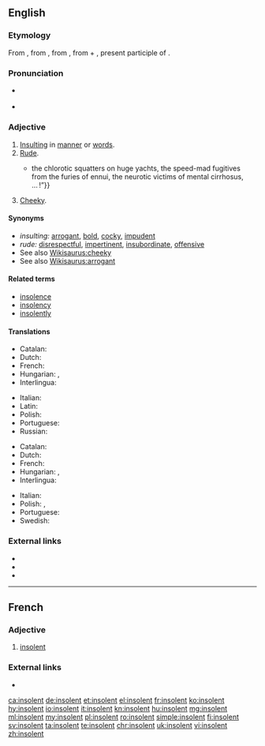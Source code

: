 ==English==

===Etymology===
From {{etyl|enm|en}}, from {{etyl|fro|en}}, from {{etyl|la|en}} {{term|lang=la|insolens||unaccustomed, unwanted, unusual, immoderate, excessive, arrogant, insolent}}, from {{term|lang=la|in-||priv.}} + {{term|lang=la|solens}}, present participle of {{term|lang=la|solere||to be accustomed, to be wont}}.

===Pronunciation===
* {{a|UK}} {{IPA|/ɪnˈsə.lənt/|lang=en}}
* {{a|US}} {{IPA|/ˈɪnsə.lənt/|lang=en}}

===Adjective===
{{en-adj}}

# [[insulting|Insulting]] in [[manner]] or [[word]]s.
# [[rude|Rude]].
#* {{quote-book|year=1907|author=[[w:Robert W. Chambers|Robert Chambers]]
|title=The Younger Set
|chapter=6|url=http://openlibrary.org/works/OL8127246W
|passage=“I don't mean all of your friends—only a small proportion—which, however, connects your circle with that deadly, idle, brainless bunch—the '''insolent''' chatterers at the opera, the gorged dowagers,{{...}}the chlorotic squatters on huge yachts, the speed-mad fugitives from the furies of ennui, the neurotic victims of mental cirrhosus, … !”}}
# [[cheeky|Cheeky]].

====Synonyms====
* ''insulting:'' [[arrogant]], [[bold]], [[cocky]], [[impudent]]
* ''rude:''  [[disrespectful]], [[impertinent]], [[insubordinate]], [[offensive]]
* See also [[Wikisaurus:cheeky]]
* See also [[Wikisaurus:arrogant]]

====Related terms====
* [[insolence]]
* [[insolency]]
* [[insolently]]

====Translations====
{{trans-top|insulting in manner or words}}
* Catalan: {{t+|ca|insolent}}
* Dutch: {{t+|nl|brutaal}}
* French: {{t+|fr|insolent}}
* Hungarian: {{t+|hu|szemtelen}}, {{t+|hu|pökhendi}}
* Interlingua: {{t|ia|insolente}}
{{trans-mid}}
* Italian: {{t+|it|insolente|m|f}}
* Latin: {{t|la|insolens}}
* Polish: {{t+|pl|bezczelny|m}}
* Portuguese: {{t+|pt|insolente|m|f}}
* Russian: {{t+|ru|вызывающий}}
{{trans-bottom}}

{{trans-top|rude}}
* Catalan: {{t+|ca|insolent}}
* Dutch: {{t+|nl|brutaal}}
* French: {{t+|fr|insolent}}
* Hungarian: {{t+|hu|arcátlan}}, {{t+|hu|pimasz}}
* Interlingua: {{t|ia|insolente}}
{{trans-mid}}
* Italian: {{t+|it|insolente|m|f}}
* Polish: {{t+|pl|niegrzeczny|m}}, {{t+|pl|chamski|m}}
* Portuguese: {{t+|pt|insolente|m|f}}
* Swedish: {{t+|sv|oförskämd}}
{{trans-bottom}}

===External links===
* {{R:Webster 1913}}
* {{R:Century 1911}}
* {{R:OneLook}}

----

==French==

===Adjective===
{{fr-adj}}

# [[#English|insolent]]

===External links===
* {{R:TLFi}}

[[ca:insolent]]
[[de:insolent]]
[[et:insolent]]
[[el:insolent]]
[[fr:insolent]]
[[ko:insolent]]
[[hy:insolent]]
[[io:insolent]]
[[it:insolent]]
[[kn:insolent]]
[[hu:insolent]]
[[mg:insolent]]
[[ml:insolent]]
[[my:insolent]]
[[pl:insolent]]
[[ro:insolent]]
[[simple:insolent]]
[[fi:insolent]]
[[sv:insolent]]
[[ta:insolent]]
[[te:insolent]]
[[chr:insolent]]
[[uk:insolent]]
[[vi:insolent]]
[[zh:insolent]]